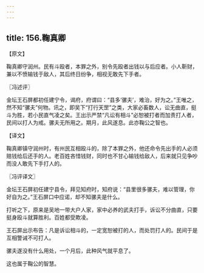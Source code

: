 ```yaml
---
---
---
```

title: 156.鞠真卿
---



【原文】

鞠真卿守润州。民有斗殴者，本罪之外，别令先殴者出钱以与后应者。小人靳财，兼以不愤输钱于敌人，其后终日纷争，相视无敢先下手者。

〖冯述评〗

金坛王石屏都初任建宁令，谒府，府谓曰：“县多‘骡夫’，难治，好为之。”王唯之，然不知“骡夫”何物。讯之，即吴下“打行天罡”之类，大家必畜数人，讼无曲直，挺斗为胜，若小民直气凌之矣。王出示严禁“凡讼有相斗”必恕被打者而加责打人者，民间以打人为戒。骡夫无所用之。期月，此风遂息。此亦鞠公之智也。

【译文】

鞠真卿镇守润州时，有州民互相殴斗的，除了本罪之外，他还命令先出手的人必须赔钱给后还手的人。老百姓吝惜钱财，同时也不甘心输钱给敌人，后来就只见争吵而没人敢先下手打人的。

〖冯评译文〗

金坛王石屏初任建宁县令，拜见知府时，知府说：“县里很多骡夫，难以管理，你好自为之。”王石屏口中应诺，却不知骡夫是什么。

打听之下，原来是吴地一带大户人家，家中必养的武夫打手，诉讼不分曲直，只要挺身殴斗就算胜利。百姓都受欺凌。

王石屏出示布告：凡是诉讼相斗的，一定宽恕被打的人，而处罚打人的。民间于是互相警诫不可打人。

骡夫遂没有什么用处，一个月后，此种风气就平息了。

这也属于鞠公的智慧。